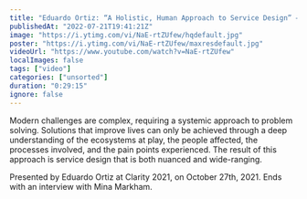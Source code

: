 ```yaml
---
title: "Eduardo Ortiz: “A Holistic, Human Approach to Service Design” — Clarity 2021"
publishedAt: "2022-07-21T19:41:21Z"
image: "https://i.ytimg.com/vi/NaE-rtZUfew/hqdefault.jpg"
poster: "https://i.ytimg.com/vi/NaE-rtZUfew/maxresdefault.jpg"
videoUrl: "https://www.youtube.com/watch?v=NaE-rtZUfew"
localImages: false
tags: ["video"]
categories: ["unsorted"]
duration: "0:29:15"
ignore: false
---
```

Modern challenges are complex, requiring a systemic approach to problem solving. Solutions that improve lives can only be achieved through a deep understanding of the ecosystems at play, the people affected, the processes involved, and the pain points experienced. The result of this approach is service design that is both nuanced and wide-ranging.

Presented by Eduardo Ortiz at Clarity 2021, on October 27th, 2021. Ends with an interview with Mina Markham.
